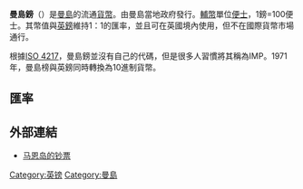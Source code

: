 {{NoteTA
|1=zh-cn:马恩岛;zh-tw:曼島;zh-hk:萌島
|2=zh-cn:马恩语;zh-tw:曼島語;zh-hk:萌島語
|G1=Country
}}
{{Infobox Currency
| iso_code = 无
| using_countries = ''{{flag|Isle of Man}}''（与英镑通用）
| inflation_rate = 	3.6%
| inflation_source_date = ''[https://www.cia.gov/library/publications/the-world-factbook/fields/2092.html The World Factbook]''，2004年
| pegged_with = 英镑的变种
| subunit_ratio_1 = 1/100
| subunit_name_1 = 便士
| symbol = £
| symbol_subunit_1 = p
| plural =  
| plural_subunit_1 = 便士
| used_coins = 1p, 2p, 5p, 10p, 20p, 50p, £1, £2, £5
| coin_article = 
| used_banknotes = £1, £5, £10, £20, £50
| issuing_authority_title = 发行部门
| issuing_authority = 曼島财政部
| issuing_authority_website = www.gov.im/treasury
}}
'''曼島鎊'''（{{lang-gv|'''Punt Manninagh'''}}）是[[曼島|曼島]]的流通[[貨幣|貨幣]]。由曼島當地政府發行。[[輔幣|輔幣]]單位[[便士|便士]]，1鎊=100便士。其幣值與[[英鎊|英鎊]]維持1：1的匯率，並且可在英國境內使用，但不在國際貨幣市場通行。

根據[[ISO_4217|ISO 4217]]，曼島鎊並沒有自己的代碼，但是很多人習慣將其稱為IMP。1971年，曼島榜與英鎊同時轉換為10進制貨幣。
== 匯率 ==
{{Exchange Rate|IMP}}
== 外部連結 ==
{{Standard numismatics external links
| world_coin_gallery_1_url  = Isleman
| world_coin_gallery_1_name = Isle of Man
| banknote_world_1_url      = isle_of_man
| banknote_world_1_name     = Isle of Man
| dollarization_1_url       = 
| dollarization_1_name      = 
| gfd_1_url                 = Isle_of_Man
| gfd_1_name                = Isle of Man
| gfd_data_1_url            = 
| gfd_data_1_name           = 
| show_gfd_excel            = Y
}}
* [http://www.bis-ans-ende-der-welt.net/IoM-B-En.htm 马恩岛的钞票] {{Wayback|url=http://www.bis-ans-ende-der-welt.net/IoM-B-En.htm |date=20190801134729 }} {{en}}{{de}}{{fr}}

{{Currencies of Europe|nocat}}
{{镑|nocat}}
[[Category:英镑|Category:英镑]]
[[Category:曼島|Category:曼島]]